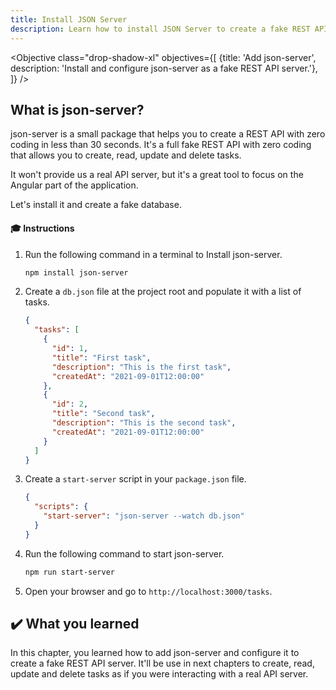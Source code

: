 ```yaml
---
title: Install JSON Server
description: Learn how to install JSON Server to create a fake REST API.
---
```



<Objective class="drop-shadow-xl" objectives={[
    {title: 'Add json-server', description: 'Install and configure json-server as a fake REST API server.'},
]} />

## What is json-server?

json-server is a small package that helps you to create a REST API with zero coding in less than 30 seconds.
It's a full fake REST API with zero coding that allows you to create, read, update and delete tasks.

It won't provide us a real API server, but it's a great tool to focus on the Angular part of the application.

Let's install it and create a fake database.

#### 🎓 Instructions

<Steps>

1. Run the following command in a terminal to Install json-server.

    ```bash
    npm install json-server
    ```
2. Create a `db.json` file at the project root and populate it with a list of tasks.

    ```json
    {
      "tasks": [
        {
          "id": 1,
          "title": "First task",
          "description": "This is the first task",
          "createdAt": "2021-09-01T12:00:00"
        },
        {
          "id": 2,
          "title": "Second task",
          "description": "This is the second task",
          "createdAt": "2021-09-01T12:00:00"
        }
      ]
    }
    ```
3. Create a `start-server` script in your `package.json` file.

    ```json
    {
      "scripts": {
        "start-server": "json-server --watch db.json"
      }
    }
    ```
4. Run the following command to start json-server.

    ```bash
    npm run start-server
    ```
5. Open your browser and go to `http://localhost:3000/tasks`.

</Steps>


## ✔️ What you learned

In this chapter, you learned how to add json-server and configure it to create a fake REST API server.
It'll be use in next chapters to create, read, update and delete tasks as if you were interacting with a real API server.






